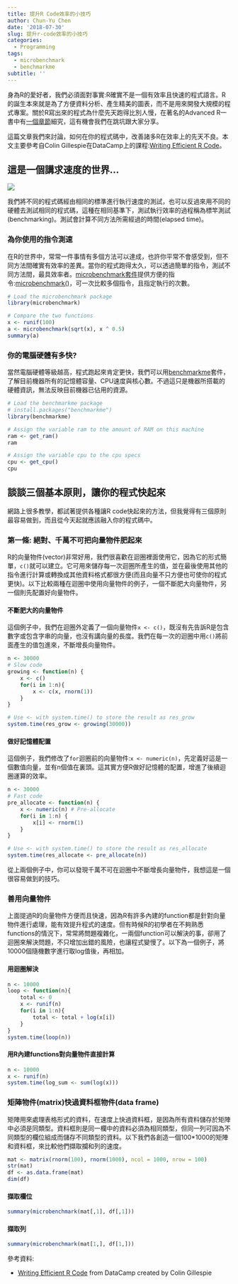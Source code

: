 ```yaml
---
title: 提升R Code效率的小技巧
author: Chun-Yu Chen
date: '2018-07-30'
slug: 提升r-code效率的小技巧
categories:
  - Programming
tags:
  - microbenchmark
  - benchmarkme
subtitle: ''
---
```

身為R的愛好者，我們必須面對事實:R確實不是一個有效率且快速的程式語言。R的誕生本來就是為了方便資料分析、產生精美的圖表，而不是用來開發大規模的程式專案。關於R寫出來的程式為什麼先天跑得比別人慢，在著名的Advanced R一書中有[一個章節](http://adv-r.had.co.nz/Performance.html)細究，這有機會我們在跳坑跟大家分享。

這篇文章我們來討論，如何在你的程式碼中，改善諸多R在效率上的先天不良。本文主要參考自Colin Gillespie在DataCamp上的課程:[Writing Efficient R Code](https://www.datacamp.com/courses/writing-efficient-r-code)。

## 這是一個講求速度的世界...

![](https://raw.githubusercontent.com/yo80106/R_Notes/master/public/image/959840-usain-bolt-wallpapers.jpg")

我們將不同的程式碼經由相同的標準進行執行速度的測試，也可以反過來用不同的硬體去測試相同的程式碼，這種在相同基準下，測試執行效率的過程稱為標竿測試(benchmarking)。測試會計算不同方法所需經過的時間(elapsed time)。

### 為你使用的指令測速
在R的世界中，常常一件事情有多個方法可以達成，也許你平常不會感受到，但不同方法間確實有效率的差異。當你的程式跑得太久，可以透過簡單的指令，測試不同方法間，最具效率者。[microbenchmark套件](https://www.rdocumentation.org/packages/microbenchmark/versions/1.4-4)提供方便的指令:[microbenchmark()](https://www.rdocumentation.org/packages/microbenchmark/versions/1.4-2.1/topics/microbenchmark)，可一次比較多個指令，且指定執行的次數。

```r
# Load the microbenchmark package
library(microbenchmark)

# Compare the two functions
x <- runif(100)
a <- microbenchmark(sqrt(x), x ^ 0.5)
summary(a)
```

### 你的電腦硬體有多快?
當然電腦硬體等級越高，程式跑起來肯定更快，我們可以用[benchmarkme](https://www.rdocumentation.org/packages/benchmarkme)套件，了解目前機器所有的記憶體容量、CPU速度與核心數。不過這只是機器所搭載的硬體資訊，無法反映目前機器已佔用的資源。

```r
# Load the benchmarkme package
# install.packages("benchmarkme")
library(benchmarkme)

# Assign the variable ram to the amount of RAM on this machine
ram <- get_ram()
ram

# Assign the variable cpu to the cpu specs
cpu <- get_cpu()
cpu
```

## 談談三個基本原則，讓你的程式快起來
網路上很多教學，都試著提供各種讓R code快起來的方法，但我覺得有三個原則最容易做到，而且從今天起就應該融入你的程式碼中。

### 第一條: 絕對、千萬不可把向量物件肥起來
R的向量物件(vector)非常好用，我們很喜歡在迴圈裡面使用它，因為它的形式簡單，`c()`就可以建立。它可用來儲存每一次迴圈所產生的值，並在最後使用其他的指令進行計算或轉換成其他資料格式都很方便(而且向量不只方便也可使你的程式更快)。以下比較兩種在迴圈中使用向量物件的例子，一個不斷肥大向量物件，另一個則先配置好向量物件。

#### 不斷肥大的向量物件
這個例子中，我們在迴圈外定義了一個向量物件`x <- c()`，既沒有先告訴R是包含數字或包含字串的向量，也沒有講向量的長度。我們在每一次的迴圈中用`c()`將前面產生的值包進來，不斷增長向量物件。

```r
n <- 30000
# Slow code
growing <- function(n) {
    x <- c()
    for(i in 1:n){
        x <- c(x, rnorm(1))
    }
}

# Use <- with system.time() to store the result as res_grow
system.time(res_grow <- growing(30000))
```

#### 做好記憶體配置
這個例子，我們修改了`for`迴圈前的向量物件:`x <- numeric(n)`，先定義好這是一個數值向量，並有n個值在裏頭。這其實方便R做好記憶體的配置，增進了後續迴圈運算的效率。

```r
n <- 30000
# Fast code
pre_allocate <- function(n) {
    x <- numeric(n) # Pre-allocate
    for(i in 1:n) {
        x[i] <- rnorm(1)
    }
}

# Use <- with system.time() to store the result as res_allocate
system.time(res_allocate <- pre_allocate(n))
```

從上兩個例子中，你可以發現千萬不可在迴圈中不斷增長向量物件，我想這是一個很容易做到的技巧。

### 善用向量物件
上面提過R的向量物件方便而且快速，因為R有許多內建的function都是針對向量物件進行處理，能有效提升程式的速度。但有時候R的初學者在不夠熟悉functions的情況下，常常將問題複雜化，一兩個function可以解決的事，卻用了迴圈來解決問題，不只增加出錯的風險，也讓程式變慢了。以下為一個例子，將10000個隨機數字進行取log值後，再相加。

#### 用迴圈解決

```r
n <- 10000
loop <- function(n){
    total <- 0
    x <- runif(n)
    for(i in 1:n){
        total <- total + log(x[i])
    }
}
system.time(loop(n))
```

#### 用R內建functions對向量物件直接計算

```r
n <- 10000
x <- runif(n)
system.time(log_sum <- sum(log(x)))
```

### 矩陣物件(matrix)快過資料框物件(data frame)
矩陣用來處理表格形式的資料，在速度上快過資料框，是因為所有資料儲存於矩陣中必須是同類型。資料框則是同一欄中的資料必須為相同類型，但同一列可因為不同類型的欄位組成而儲存不同類型的資料。以下我們各創造一個100*1000的矩陣和資料框，來比較他們擷取攔和列的速度。

```r
mat <- matrix(rnorm(100), rnorm(1000), ncol = 1000, nrow = 100)
str(mat)
df <- as.data.frame(mat)
dim(df)
```

#### 擷取欄位

```r
summary(microbenchmark(mat[,1], df[,1]))
```

#### 擷取列

```r
summary(microbenchmark(mat[1,], df[1,]))
```

參考資料:

- [Writing Efficient R Code](https://www.datacamp.com/courses/writing-efficient-r-code) from DataCamp created by Colin Gillespie
